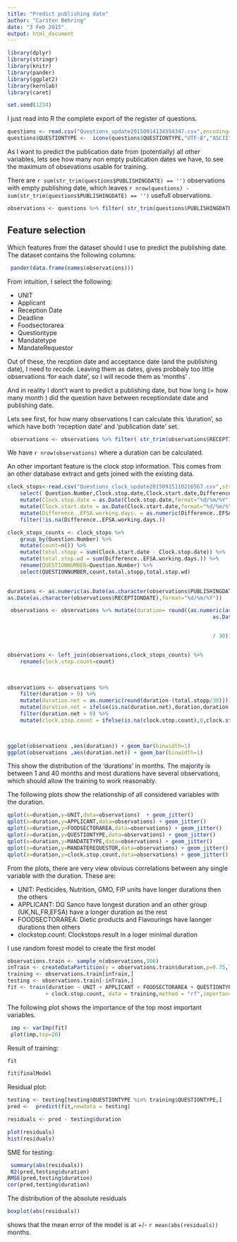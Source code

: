 ```yaml
---
title: "Predict publishing date"
author: "Carsten Behring"
date: "3 Feb 2015"
output: html_document
---
```


```r
library(dplyr)
library(stringr)
library(knitr)
library(pander)
library(ggplot2)
library(kernlab)
library(caret)

set.seed(1234)
```
I just read into R the complete export of the register of questions.
 
```r
questions <- read.csv("Questions_update20150914134554347.csv",encoding="UTF-8")
questions$QUESTIONTYPE <-  iconv(questions$QUESTIONTYPE,"UTF-8","ASCII",sub="")
```


As I want to predict the publication date from (potentially) all other variables, lets see how many non empty publication dates we have, to see the maximum of obsevations usable for training.

There are `r sum(str_trim(questions$PUBLISHINGDATE) == '')` observations with empty publishing date, which leaves `r nrow(questions) - sum(str_trim(questions$PUBLISHINGDATE) == '')` usefull observations.


```r
observations <- questions %>% filter( str_trim(questions$PUBLISHINGDATE) != '')
```

## Feature selection
Which features from the dataset should I use to predict the publishing date.
The dataset contains the following columns:

```r
 pander(data.frame(names(observations)))
```


From intuition, I select the following:

* UNIT
* Applicant
* Reception Date
* Deadline
* Foodsectorarea
* Questiontype
* Mandatetype
* MandateRequestor


Out of these, the recption date and acceptance date (and the publishing date), I need to recode.
Leaving them as dates, gives probbaly too little observations 'for each date', so I will recode them as 'months' .

And in reality I dont't want to predict a publishing date, but how long (= how many month ) did the question have between receptiondate date and publishing date.

Lets see first, for how many observations I can calculate this 'duration', so which have both 'reception date' and 'publication date' set.


```r
 observations <- observations %>% filter( str_trim(observations$RECEPTIONDATE) != '')
```

We have `r nrow(observations)` where a duration can be calculated.



An other important feature is the clock stop information. This comes from an other database extract and gets joined with the existing data.

```r

clock_stops<-read.csv("Questions_clock_update20150915110216567.csv",stringsAsFactors=F) %>%
    select( Question.Number,Clock.stop.date,Clock.start.date,Difference..EFSA.working.days.) %>%
    mutate(Clock.stop.date = as.Date(Clock.stop.date,format="%d/%m/%Y")) %>%
    mutate(Clock.start.date = as.Date(Clock.start.date,format="%d/%m/%Y")) %>%
    mutate(Difference..EFSA.working.days. = as.numeric(Difference..EFSA.working.days.)) %>%
    filter(!is.na(Difference..EFSA.working.days.))

clock_stops_counts <- clock_stops %>%
    group_by(Question.Number) %>%
    mutate(count=n()) %>%
    mutate(total.stopp = sum(Clock.start.date - Clock.stop.date)) %>%
    mutate(total.stop.wd = sum(Difference..EFSA.working.days.)) %>%
    rename(QUESTIONNUMBER=Question.Number) %>%
    select(QUESTIONNUMBER,count,total.stopp,total.stop.wd)
    
```


```r
durations <- as.numeric(as.Date(as.character(observations$PUBLISHINGDATE),format="%d/%m/%Y") -
as.Date(as.character(observations$RECEPTIONDATE),format="%d/%m/%Y"))

 observations <- observations %>% mutate(duration= round((as.numeric(as.Date(as.character(PUBLISHINGDATE),format="%d/%m/%Y") -
                                                                 as.Date(as.character(RECEPTIONDATE),format="%d/%m/%Y"))


                                                                 / 30)))


observations <- left_join(observations,clock_stops_counts) %>%
    rename(clock.stop.count=count)
   
    

observations <- observations %>%
    filter(duration > 0) %>%
    mutate(duration.net = as.numeric(round(duration-(total.stopp/30)))) %>%
    mutate(duration.net = ifelse(is.na(duration.net),duration,duration.net)) %>%
    filter(duration.net > 0) %>%
    mutate(clock.stop.count = ifelse(is.na(clock.stop.count),0,clock.stop.count))
    


ggplot(observations ,aes(duration)) + geom_bar(binwidth=1)
ggplot(observations ,aes(duration.net)) + geom_bar(binwidth=1)

```

This show the distribution of the 'durations' in months. The majority is between 1 and 40 months and most durations have several observations, which should allow the training to work reasonably.


The following plots show the relationship of all considered variables with the duration.

```r

qplot(x=duration,y=UNIT,data=observations)  + geom_jitter()
qplot(x=duration,y=APPLICANT,data=observations) + geom_jitter()
qplot(x=duration,y=FOODSECTORAREA,data=observations) + geom_jitter()
qplot(x=duration,y=QUESTIONTYPE,data=observations) + geom_jitter()
qplot(x=duration,y=MANDATETYPE,data=observations) + geom_jitter()
qplot(x=duration,y=MANDATEREQUESTOR,data=observations) + geom_jitter()
qplot(x=duration,y=clock.stop.count,data=observations) + geom_jitter()

```

From the plots, there are very view obvious correlations between any single variable with the duration. These are:

- UNIT: Pesticides, Nutrition, GMO, FIP units have longer durations then the others
- APPLICANT: DG Sanco have longest duration and an other group (UK,NL,FR,EFSA) have a longer duration as the rest
- FOODSECTORAREA: Dietic products and Flavourings have laonger durations then others
- clockstop.count: Clockstops result in a loger minimal duration


I use random forest model to create the first model

```r
observations.train <- sample_n(observations,500) 
inTrain <- createDataPartition(y = observations.train$duration,p=0.75,list=F)
training <- observations.train[inTrain,]
testing <- observations.train[-inTrain,]
fit <- train(duration ~ UNIT + APPLICANT + FOODSECTORAREA + QUESTIONTYPE+ MANDATETYPE + MANDATEREQUESTOR
            + clock.stop.count, data = training,method = "rf",importance=T)

```

The following plot shows the importance of the top most important variables.

```r
 imp <- varImp(fit)
 plot(imp,top=20)
```

Result of training:

```r
fit

fit$finalModel

```

Residual plot:

```r
testing <- testing[testing$QUESTIONTYPE %in% training$QUESTIONTYPE,]
pred <-  predict(fit,newdata = testing)

residuals <- pred - testing$duration

plot(residuals)
hist(residuals)

```

SME for testing:

```r
 summary(abs(residuals))
 R2(pred,testing$duration)
RMSE(pred,testing$duration)
cor(pred,testing$duration)
```

The distribution of the absolute residuals

```r
boxplot(abs(residuals))
```

shows that the mean error of the model is at +/-
`r mean(abs(residuals))` months.

